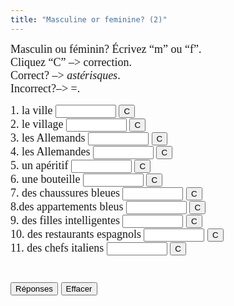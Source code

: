 ```yaml
---
title: "Masculine or feminine? (2)"
---
```


<p align=left><font face="Garamond" size="4">Masculin ou féminin? Écrivez 
        "m" ou "f". <br>
        Cliquez "C" --&gt; correction.<br>
        Correct? --&gt; *astérisques*. <br>
        Incorrect?--&gt; =.</font></p>

<form action="" method=post>
              <font face="Garamond" size="4"> 1. la ville 
              <input size=9 name=item1>
              <input onClick="dasher(form.item1, 'f')" type=button value=C name=Button>
              <br>
              2. le village 
              <input size=9 name=item2>
              <input onClick="dasher(form.item2, 'm')" type=button value=C name=Button>
              <br>
              3. les Allemands 
              <input size=9 name=item3>
              <input onClick="dasher(form.item3, 'm')" type=button value=C name=Button>
              <br>
              4. les Allemandes 
              <input size=9 name=item4>
              <input onClick="dasher(form.item4, 'f')" type=button value=C name=Button>
              <br>
              5. un apéritif 
              <input size=9 name=item5>
              <input onClick="dasher(form.item5, 'm')" type=button value=C name=Button>
              <br>
              6. une bouteille 
              <input size=9 name=item6>
              <input onClick="dasher(form.item6, 'f')" type=button value=C name=Button>
              <br>
              7. des chaussures bleues 
              <input size=9 name=item7>
              <input onClick="dasher(form.item7, 'f')" type=button value=C name=Button>
              <br>
              8.des appartements bleus 
              <input size=9 name=item8>
              <input onClick="dasher(form.item8, 'm')" type=button value=C name=Button>
              <br>
              9. des filles intelligentes 
              <input size=9 name=item9>
              <input onClick="dasher(form.item9, 'f')" type=button value=C name=Button>
              <br>
              10. des restaurants espagnols 
              <input size=9 name=item10>
              <input onClick="dasher(form.item10, 'm')" type=button value=C name=Button>
              <br>
              11. des chefs italiens 
              <input size=9 name=item11>
              <input onClick="dasher(form.item11, 'm')" type=button value=C name=Button>
              <br>
              <br>
              <br>
              <input onClick="form.item1.value='f';form.item2.value='m';form.item3.value='m';form.item4.value='f';form.item5.value='m';form.item6.value='f';form.item7.value='f';form.item8.value='m';form.item9.value='f';form.item10.value='m';form.item11.value='m';" type=button value="Réponses" name=Button>
              <input onClick="form.item1.value='';form.item2.value='';form.item3.value='';form.item4.value='';form.item5.value='';form.item6.value='';form.item7.value='';form.item8.value='';form.item9.value='';form.item10.value='';form.item11.value='';" type=button value="Effacer" name=Button>
              </font> 
            </form>

<SCRIPT Language="JavaScript">
//  This code is based on George Mitrevski's original CLOZE code.  
//  Dennie Hoopingarner modified it to provide more detailed feedback about the user's responses, 
//  in a manner similar to the Dasher program.
//  You are welcome to use and modify this code, but please give credit where credit is due. 
//  Dennie Hoopingarner, Michigan State University  hooping4@msu.edu
//  Content by: Alison Murray Levine, University of Virginia, alevine@virginia.edu, 
function dasher(Student, Correct) {
var studentAnswer = Student.value;
var correctAnswer = Correct;
result = ""
for (var c = 0; c< correctAnswer.length; c ++) {
	var CorrectX = correctAnswer.charAt(c);
	var StudentX = studentAnswer.charAt(c);
	if (CorrectX == StudentX) {
	result = result + CorrectX;
	}
	else {
	result = result +  "=";
	}
}
Student.value = result;
    if (studentAnswer == correctAnswer){
    Student.value = "*" + studentAnswer + "*";
    }
}

<!-- done hiding --></SCRIPT>